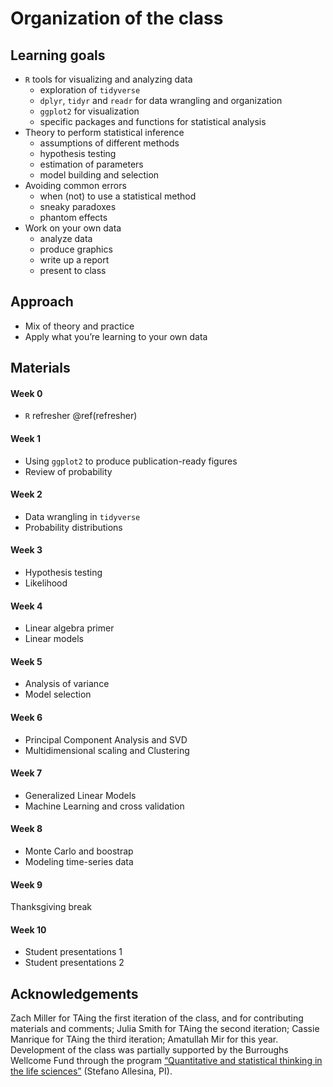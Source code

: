 # Organization of the class {.unnumbered}

## Learning goals {.unnumbered}

-   `R` tools for visualizing and analyzing data
    -   exploration of `tidyverse`
    -   `dplyr`, `tidyr` and `readr` for data wrangling and organization
    -   `ggplot2` for visualization
    -   specific packages and functions for statistical analysis
-   Theory to perform statistical inference
    -   assumptions of different methods
    -   hypothesis testing
    -   estimation of parameters
    -   model building and selection
-   Avoiding common errors
    -   when (not) to use a statistical method
    -   sneaky paradoxes
    -   phantom effects
-   Work on your own data
    -   analyze data
    -   produce graphics
    -   write up a report
    -   present to class

## Approach {.unnumbered}

-   Mix of theory and practice
-   Apply what you're learning to your own data

## Materials {.unnumbered}

#### Week 0 {.unnumbered}

-   `R` refresher \@ref(refresher)

#### Week 1 {.unnumbered}

-   Using `ggplot2` to produce publication-ready figures
-   Review of probability

#### Week 2 {.unnumbered}

-   Data wrangling in `tidyverse`
-   Probability distributions

#### Week 3 {.unnumbered}

-   Hypothesis testing
-   Likelihood

#### Week 4 {.unnumbered}

-   Linear algebra primer
-   Linear models

#### Week 5 {.unnumbered}

-   Analysis of variance
-   Model selection

#### Week 6 {.unnumbered}

-   Principal Component Analysis and SVD
-   Multidimensional scaling and Clustering

#### Week 7 {.unnumbered}

-   Generalized Linear Models
-   Machine Learning and cross validation

#### Week 8 {.unnumbered}

-   Monte Carlo and boostrap
-   Modeling time-series data 

#### Week 9 {.unnumbered}

Thanksgiving break

#### Week 10 {.unnumbered}

-   Student presentations 1
-   Student presentations 2

## Acknowledgements {.unnumbered}

Zach Miller for TAing the first iteration of the class, and for contributing materials and comments; Julia Smith for TAing the second iteration; Cassie Manrique for TAing the third iteration; Amatullah Mir for this year. Development of the class was partially supported by the Burroughs Wellcome Fund through the program ["Quantitative and statistical thinking in the life sciences"](https://www.bwfund.org/grant-programs/institutional-programs/quantitative-and-statistical-thinking-life-sciences/grant) (Stefano Allesina, PI).
